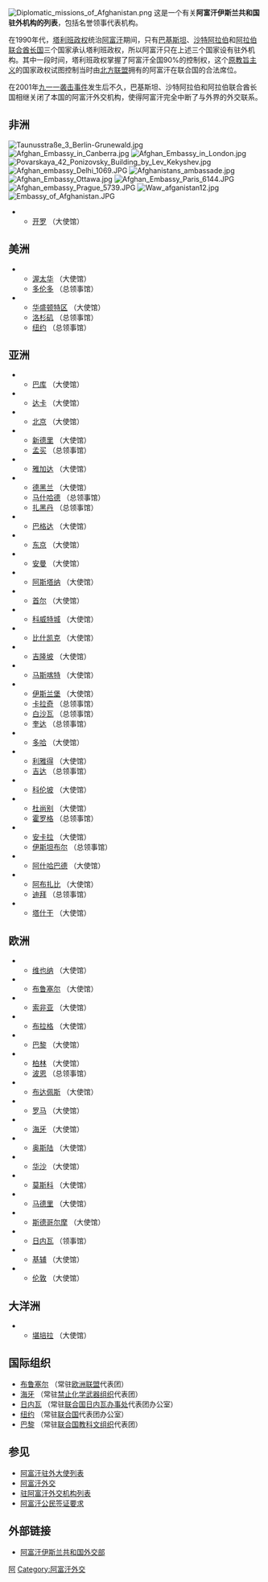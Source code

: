 [[File:Diplomatic_missions_of_Afghanistan.png|thumb]]
这是一个有关'''阿富汗伊斯兰共和国驻外机构的列表'''，包括名誉领事代表机构。

在1990年代，[[塔利班政权|塔利班政权]]统治[[阿富汗|阿富汗]]期间，只有[[巴基斯坦|巴基斯坦]]、[[沙特阿拉伯|沙特阿拉伯]]和[[阿拉伯联合酋长国|阿拉伯联合酋长国]]三个国家承认塔利班政权，所以阿富汗只在上述三个国家设有驻外机构。其中一段时间，塔利班政权掌握了阿富汗全国90%的控制权，这个[[原教旨主义|原教旨主义]]的国家政权试图控制当时由[[北方联盟|北方联盟]]拥有的阿富汗在联合国的合法席位。

在2001年[[九一一袭击事件|九一一袭击事件]]发生后不久，巴基斯坦、沙特阿拉伯和阿拉伯联合酋长国相继关闭了本国的阿富汗外交机构，使得阿富汗完全中断了与外界的外交联系。

==非洲==
[[File:Taunusstraße_3_Berlin-Grunewald.jpg|thumb]]
[[Image:Afghan_Embassy_in_Canberra.jpg|right]]
[[File:Afghan_Embassy_in_London.jpg|thumb]]
[[Image:Povarskaya_42_Ponizovsky_Building_by_Lev_Kekyshev.jpg|right]]
[[File:Afghan_embassy_Delhi_1069.JPG|thumb]]
[[File:Afghanistans_ambassade.jpg|thumb]]
[[File:Afghan_Embassy_Ottawa.jpg|thumb]]
[[File:Afghan_Embassy_Paris_6144.JPG|thumb]]
[[File:Afghan_embassy_Prague_5739.JPG|thumb]]
[[Image:Waw_afganistan12.jpg|thumb]]
[[File:Embassy_of_Afghanistan.JPG|thumb]]
*{{Flag|Egypt}}
** [[开罗|开罗]] （大使馆）

==美洲==
*{{Flag|Canada}}
** [[渥太华|渥太华]] （大使馆）
** [[多伦多|多伦多]] （总领事馆）
*{{Flag|United States}}
** [[华盛顿特区|华盛顿特区]] （大使馆）
** [[洛杉矶|洛杉矶]] （总领事馆）
** [[纽约市|纽约]] （总领事馆）

==亚洲==
*{{Flag|Azerbaijan}}
** [[巴库|巴库]] （大使馆）
*{{Flag|Bangladesh}}
** [[达卡|达卡]] （大使馆）
*{{Flag|China}}
** [[北京|北京]] （大使馆）
*{{Flag|India}}
** [[新德里|新德里]] （大使馆）
** [[孟买|孟买]] （总领事馆）
*{{Flag|Indonesia}}
** [[雅加达|雅加达]] （大使馆）
*{{Flag|Iran}}
** [[德黑兰|德黑兰]] （大使馆）
** [[马什哈德|马什哈德]] （总领事馆）
** [[扎黑丹|扎黑丹]] （总领事馆）
*{{Flag|Iraq}}
** [[巴格达|巴格达]] （大使馆）
*{{Flag|Japan}}
** [[东京|东京]] （大使馆）
*{{Flag|Jordan}}
** [[安曼|安曼]] （大使馆）
*{{Flag|Kazakhstan}}
** [[阿斯塔纳|阿斯塔纳]] （大使馆）
*{{Flag|Republic of Korea}}
** [[首尔|首尔]] （大使馆）
*{{Flag|Kuwait}}
** [[科威特城|科威特城]] （大使馆）
*{{Flag|Kyrgyzstan}}
** [[比什凯克|比什凯克]] （大使馆）
*{{Flag|Malaysia}}
** [[吉隆坡|吉隆坡]] （大使馆）
*{{Flag|Oman}}
** [[马斯喀特|马斯喀特]] （大使馆）
*{{Flag|Pakistan}}
** [[伊斯兰堡|伊斯兰堡]] （大使馆）
** [[卡拉奇|卡拉奇]] （总领事馆）
** [[白沙瓦|白沙瓦]] （总领事馆）
** [[奎达|奎达]] （总领事馆）
*{{Flag|Qatar}}
** [[多哈|多哈]] （大使馆）
*{{Flag|Saudi Arabia}}
** [[利雅得|利雅得]] （大使馆）
** [[吉达|吉达]] （总领事馆）
*{{Flag|Sri Lanka}}
**[[科伦坡|科伦坡]] （大使馆）
*{{Flag|Tajikistan}}
** [[杜尚别|杜尚别]] （大使馆）
** [[霍罗格|霍罗格]] （总领事馆）
*{{Flag|Turkey}}
** [[安卡拉|安卡拉]] （大使馆）
** [[伊斯坦布尔|伊斯坦布尔]] （总领事馆）
*{{Flag|Turkmenistan}}
** [[阿什哈巴德|阿什哈巴德]] （大使馆）
*{{Flag|United Arab Emirates}}
** [[阿布扎比|阿布扎比]] （大使馆）
** [[迪拜|迪拜]] （总领事馆）
*{{Flag|Uzbekistan}}
** [[塔什干|塔什干]] （大使馆）

==欧洲==
*{{Flag|Austria}}
** [[维也纳|维也纳]] （大使馆）
*{{Flag|Belgium}}
** [[布鲁塞尔|布鲁塞尔]] （大使馆）
*{{Flag|Bulgaria}}
** [[索非亚|索非亚]] （大使馆）
*{{Flag|Czech Republic}}
** [[布拉格|布拉格]] （大使馆）
*{{Flag|France}}
** [[巴黎|巴黎]] （大使馆）
*{{Flag|Germany}}
** [[柏林|柏林]] （大使馆）
** [[波恩|波恩]] （总领事馆）
*{{Flag|Hungary}}
** [[布达佩斯|布达佩斯]] （大使馆）
*{{Flag|Italy}}
** [[罗马|罗马]] （大使馆）
*{{Flag|Netherlands}}
** [[海牙|海牙]] （大使馆）
*{{Flag|Norway}}
** [[奥斯陆|奥斯陆]] （大使馆）
*{{Flag|Poland}}
** [[华沙|华沙]] （大使馆）
*{{Flag|Russia}}
** [[莫斯科|莫斯科]] （大使馆）
*{{Flag|Spain}}
** [[马德里|马德里]] （大使馆）
*{{Flag|Sweden}}
** [[斯德哥尔摩|斯德哥尔摩]] （大使馆）
*{{Flag|Switzerland}}
** [[日内瓦|日内瓦]] （领事馆）
*{{Flag|Ukraine}}
** [[基辅|基辅]] （大使馆）
*{{Flag|United Kingdom}}
** [[伦敦|伦敦]] （大使馆）

==大洋洲==
*{{Flag|Australia}}
** [[堪培拉|堪培拉]] （大使馆）

==国际组织==
* [[布鲁塞尔|布鲁塞尔]] （常驻[[欧洲联盟|欧洲联盟]]代表团）
* [[海牙|海牙]] （常驻[[禁止化学武器组织|禁止化学武器组织]]代表团）
* [[日内瓦|日内瓦]] （常驻[[联合国日内瓦办事处|联合国日内瓦办事处]]代表团办公室）
* [[纽约|纽约]] （常驻[[联合国|联合国]]代表团办公室）
* [[巴黎|巴黎]] （常驻[[联合国教科文组织|联合国教科文组织]]代表团）

==参见==
* [[阿富汗驻外大使列表|阿富汗驻外大使列表]]
* [[阿富汗外交|阿富汗外交]]
* [[驻阿富汗外交机构列表|驻阿富汗外交机构列表]]
* [[阿富汗公民签证要求|阿富汗公民签证要求]]

==外部链接==
*[https://web.archive.org/web/20080516214607/http://www.mfa.gov.af/afMission.asp 阿富汗伊斯兰共和国外交部]

{{reflist}}

{{Asia topic|駐外機構列表}}

{{DEFAULTSORT:List Of Diplomatic Missions Of Afghanistan}}
[[Category:各国驻外机构列表|阿]]
[[Category:阿富汗外交|Category:阿富汗外交]]